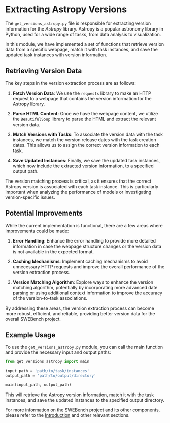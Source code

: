 
# Extracting Astropy Versions

The `get_versions_astropy.py` file is responsible for extracting version information for the *Astropy* library. Astropy is a popular astronomy library in Python, used for a wide range of tasks, from data analysis to visualization.

In this module, we have implemented a set of functions that retrieve version data from a specific webpage, match it with task instances, and save the updated task instances with version information.

## Retrieving Version Data

The key steps in the version extraction process are as follows:

1. **Fetch Version Data**: We use the `requests` library to make an HTTP request to a webpage that contains the version information for the Astropy library.

2. **Parse HTML Content**: Once we have the webpage content, we utilize the `BeautifulSoup` library to parse the HTML and extract the relevant version data.

3. **Match Versions with Tasks**: To associate the version data with the task instances, we match the version release dates with the task creation dates. This allows us to assign the correct version information to each task.

4. **Save Updated Instances**: Finally, we save the updated task instances, which now include the extracted version information, to a specified output path.

<Callout type="info">
The version matching process is critical, as it ensures that the correct Astropy version is associated with each task instance. This is particularly important when analyzing the performance of models or investigating version-specific issues.
</Callout>

## Potential Improvements

While the current implementation is functional, there are a few areas where improvements could be made:

1. **Error Handling**: Enhance the error handling to provide more detailed information in case the webpage structure changes or the version data is not available in the expected format.

2. **Caching Mechanisms**: Implement caching mechanisms to avoid unnecessary HTTP requests and improve the overall performance of the version extraction process.

3. **Version Matching Algorithm**: Explore ways to enhance the version matching algorithm, potentially by incorporating more advanced date parsing or using additional context information to improve the accuracy of the version-to-task associations.

By addressing these areas, the version extraction process can become more robust, efficient, and reliable, providing better version data for the overall SWEBench project.

## Example Usage

To use the `get_versions_astropy.py` module, you can call the main function and provide the necessary input and output paths:

```python
from get_versions_astropy import main

input_path = 'path/to/task/instances'
output_path = 'path/to/output/directory'

main(input_path, output_path)
```

This will retrieve the Astropy version information, match it with the task instances, and save the updated instances to the specified output directory.

For more information on the SWEBench project and its other components, please refer to the [Introduction](/introduction) and other relevant sections.